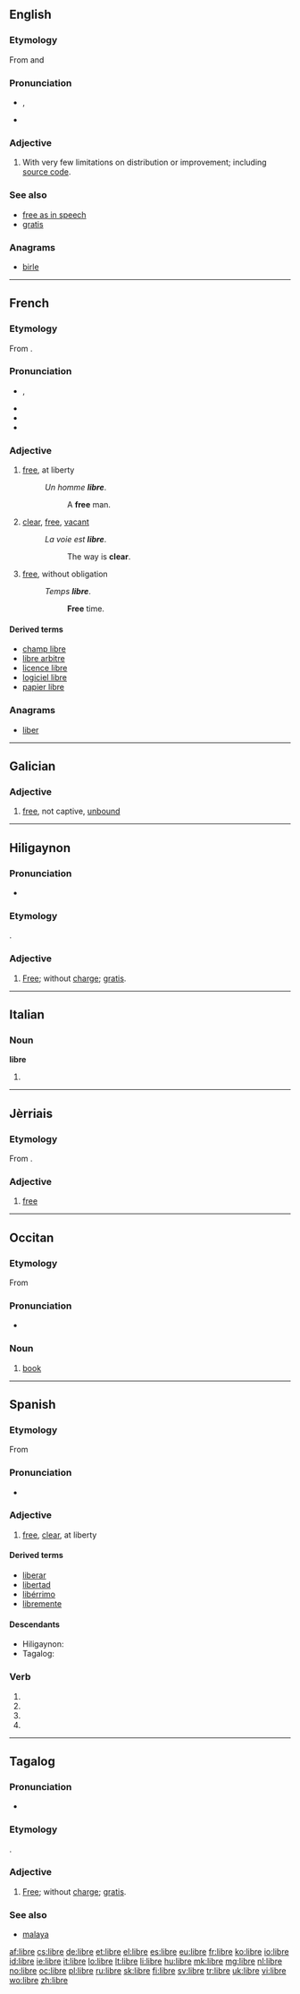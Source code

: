 {{also|LIBRE}}
==English==

===Etymology===
From {{etyl|es}} and {{etyl|fr}} {{term|libre||[[free]], having liberty, at liberty|lang=es}}

===Pronunciation===
* {{a|UK}} {{IPA|/ˈliː.bɹə/}}, {{X-SAMPA|/"li:.br@/}}
* {{homophones|Libra}}

===Adjective===
{{en-adj|-}}

# {{context|free software movement}} With very few limitations on distribution or improvement; including [[source code]].

===See also===
* [[free as in speech]]
* [[gratis]]

===Anagrams===
* [[birle#English|birle]]

----

==French==

===Etymology===
From {{etyl|la|fr}} {{term|liber||free|lang=la}}.

===Pronunciation===
* {{IPA|/libʁ/|lang=fr}}, {{X-SAMPA|/libR/|lang=fr}}
* {{audio|Fr-libre.ogg|Audio (France, Paris)}}
* {{homophones|libres|lang=fr}}
* {{hyphenation|libre|lang=fr}}

===Adjective===
{{fr-adj-mf}}

# [[free]], at liberty
#: ''Un homme '''libre'''''.
#:: A '''free''' man.
# [[clear]], [[free]], [[vacant]]
#: ''La voie est '''libre'''''.
#:: The way is '''clear'''.
# [[free]], without obligation
#: ''Temps '''libre'''''.
#:: '''Free''' time.

====Derived terms====
* [[champ libre]]
* [[libre arbitre]]
* [[licence libre]]
* [[logiciel libre]]
* [[papier libre]]

===Anagrams===
* [[liber#French|liber]]

----

==Galician==

===Adjective===
{{gl-adj|f=libre}}

# [[free]], not captive, [[unbound]]

----

==Hiligaynon==

===Pronunciation===
* {{IPA|/ˈlibɾɛ/|lang=hil}}

===Etymology===
{{etyl|es|hil}} {{term|libre|lang=es}}.

===Adjective===
{{hil-noun|líbre}}

# [[free|Free]]; without [[charge]]; [[gratis]].

----

==Italian==

===Noun===
'''libre''' {{f}}

# {{plural of|libra|lang=it}}

----

==Jèrriais==

===Etymology===
From {{etyl|la|roa-jer}} {{term|liber||free|lang=la}}.

===Adjective===
{{roa-jer-adj-mf}}

# [[free]]

----

==Occitan==

===Etymology===
From {{etyl|la|oc}} {{term|liber|lang=la}}

===Pronunciation===
* {{IPA|[ˈliβɾe]|lang=oc}}

===Noun===
{{oc-noun|m}}

# [[book]]

----

==Spanish==

===Etymology===
From {{etyl|la|es}} {{term|liber|lang=la}}

===Pronunciation===
* {{IPA|/ˈliβɾe/|lang=es}}

===Adjective===
{{es-adj|f=libre}}

# [[free]], [[clear]], at liberty

====Derived terms====
* [[liberar]]
* [[libertad]]
* [[libérrimo]]
* [[libremente]]

====Descendants====
* Hiligaynon: {{l|hil|libre}}
* Tagalog: {{l|tl|libre}}

===Verb===
{{es-verb-form|librar}}

# {{es-verb form of|ending=ar|mood=imperative|pers=2|formal=yes|number=singular|[[librar]]}}
# {{es-verb form of|ending=ar|mood=subjunctive|tense=present|pers=1|number=singular|[[librar]]}}
# {{es-verb form of|ending=ar|mood=subjunctive|tense=present|pers=2|formal=yes|number=singular|[[librar]]}}
# {{es-verb form of|ending=ar|mood=subjunctive|tense=present|pers=3|number=singular|[[librar]]}}

----

==Tagalog==

===Pronunciation===
* {{IPA|/ˈlibɾɛ/|lang=tl}}

===Etymology===
{{etyl|es|tl}} {{term|libre|lang=es}}.

===Adjective===
{{tl-noun|líbre}}

# [[free|Free]]; without [[charge]]; [[gratis]].

===See also===
* [[malaya]]

[[af:libre]]
[[cs:libre]]
[[de:libre]]
[[et:libre]]
[[el:libre]]
[[es:libre]]
[[eu:libre]]
[[fr:libre]]
[[ko:libre]]
[[io:libre]]
[[id:libre]]
[[ie:libre]]
[[it:libre]]
[[lo:libre]]
[[lt:libre]]
[[li:libre]]
[[hu:libre]]
[[mk:libre]]
[[mg:libre]]
[[nl:libre]]
[[no:libre]]
[[oc:libre]]
[[pl:libre]]
[[ru:libre]]
[[sk:libre]]
[[fi:libre]]
[[sv:libre]]
[[tr:libre]]
[[uk:libre]]
[[vi:libre]]
[[wo:libre]]
[[zh:libre]]